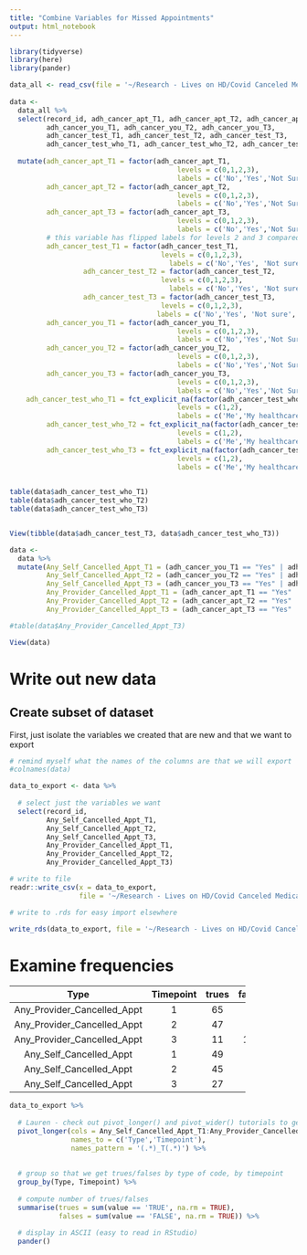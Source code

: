 ```yaml
---
title: "Combine Variables for Missed Appointments"
output: html_notebook
---
```



```r
library(tidyverse)
library(here)
library(pander)

```


```r

data_all <- read_csv(file = '~/Research - Lives on HD/Covid Canceled Medical Appointments Analysis/Raw Data/COVID Main Database All_06-17-21.csv')
  
data <- 
  data_all %>%
  select(record_id, adh_cancer_apt_T1, adh_cancer_apt_T2, adh_cancer_apt_T3,
         adh_cancer_you_T1, adh_cancer_you_T2, adh_cancer_you_T3,
         adh_cancer_test_T1, adh_cancer_test_T2, adh_cancer_test_T3,
         adh_cancer_test_who_T1, adh_cancer_test_who_T2, adh_cancer_test_who_T3) %>%
  
  mutate(adh_cancer_apt_T1 = factor(adh_cancer_apt_T1,
                                         levels = c(0,1,2,3),
                                         labels = c('No','Yes','Not Sure', 'I did not have anything scheduled')),
         adh_cancer_apt_T2 = factor(adh_cancer_apt_T2,
                                         levels = c(0,1,2,3),
                                         labels = c('No','Yes','Not Sure', 'I did not have anything scheduled')),
         adh_cancer_apt_T3 = factor(adh_cancer_apt_T3,
                                         levels = c(0,1,2,3),
                                         labels = c('No','Yes','Not Sure', 'I did not have anything scheduled')),
         # this variable has flipped labels for levels 2 and 3 compared to prior variables
         adh_cancer_test_T1 = factor(adh_cancer_test_T1,
                                     levels = c(0,1,2,3),
                                       labels = c('No','Yes', 'Not sure', 'I did not have anything scheduled')),
                  adh_cancer_test_T2 = factor(adh_cancer_test_T2,
                                     levels = c(0,1,2,3),
                                       labels = c('No','Yes', 'Not sure', 'I did not have anything scheduled')),
                  adh_cancer_test_T3 = factor(adh_cancer_test_T3,
                                     levels = c(0,1,2,3),
                                    labels = c('No','Yes', 'Not sure', 'I did not have anything scheduled')),
         adh_cancer_you_T1 = factor(adh_cancer_you_T1,
                                         levels = c(0,1,2,3),
                                         labels = c('No','Yes','Not Sure', 'I did not have anything scheduled')),
         adh_cancer_you_T2 = factor(adh_cancer_you_T2,
                                         levels = c(0,1,2,3),
                                         labels = c('No','Yes','Not Sure', 'I did not have anything scheduled')),
         adh_cancer_you_T3 = factor(adh_cancer_you_T3,
                                         levels = c(0,1,2,3),
                                         labels = c('No','Yes','Not Sure', 'I did not have anything scheduled')),
    adh_cancer_test_who_T1 = fct_explicit_na(factor(adh_cancer_test_who_T1,
                                         levels = c(1,2),
                                         labels = c('Me','My healthcare provider'))),
         adh_cancer_test_who_T2 = fct_explicit_na(factor(adh_cancer_test_who_T2,
                                         levels = c(1,2),
                                         labels = c('Me','My healthcare provider'))),
         adh_cancer_test_who_T3 = fct_explicit_na(factor(adh_cancer_test_who_T3,
                                         levels = c(1,2),
                                         labels = c('Me','My healthcare provider'))))
  

table(data$adh_cancer_test_who_T1)
table(data$adh_cancer_test_who_T2)
table(data$adh_cancer_test_who_T3)


View(tibble(data$adh_cancer_test_T3, data$adh_cancer_test_who_T3))
```


```r

data <-
  data %>%
  mutate(Any_Self_Cancelled_Appt_T1 = (adh_cancer_you_T1 == "Yes" | adh_cancer_test_who_T1 == "Me"),
         Any_Self_Cancelled_Appt_T2 = (adh_cancer_you_T2 == "Yes" | adh_cancer_test_who_T2 == "Me"),
         Any_Self_Cancelled_Appt_T3 = (adh_cancer_you_T3 == "Yes" | adh_cancer_test_who_T3 == "Me"),
         Any_Provider_Cancelled_Appt_T1 = (adh_cancer_apt_T1 == "Yes" | adh_cancer_test_who_T1 == "My provider"),
         Any_Provider_Cancelled_Appt_T2 = (adh_cancer_apt_T2 == "Yes" | adh_cancer_test_who_T2 == "My provider"),
         Any_Provider_Cancelled_Appt_T3 = (adh_cancer_apt_T3 == "Yes" | adh_cancer_test_who_T3 == "My provider"))

#table(data$Any_Provider_Cancelled_Appt_T3)

View(data)

```


# Write out new data 

## Create subset of dataset

First, just isolate the variables we created that are new and that we want to export

```r
# remind myself what the names of the columns are that we will export
#colnames(data)

data_to_export <- data %>%
  
  # select just the variables we want
  select(record_id, 
         Any_Self_Cancelled_Appt_T1,    
         Any_Self_Cancelled_Appt_T2,  
         Any_Self_Cancelled_Appt_T3,
         Any_Provider_Cancelled_Appt_T1,
         Any_Provider_Cancelled_Appt_T2,
         Any_Provider_Cancelled_Appt_T3)

# write to file
readr::write_csv(x = data_to_export, 
                 file = '~/Research - Lives on HD/Covid Canceled Medical Appointments Analysis/Generated Data/any_self_or_provider_cancelled_appts.csv')

# write to .rds for easy import elsewhere

write_rds(data_to_export, file = '~/Research - Lives on HD/Covid Canceled Medical Appointments Analysis/Generated Data/any_self_or_provider_cancelled_appts.rds')


```

# Examine frequencies

----------------------------------------------------------
            Type               Timepoint   trues   falses 
----------------------------- ----------- ------- --------
 Any_Provider_Cancelled_Appt       1        65       81   

 Any_Provider_Cancelled_Appt       2        47       93   

 Any_Provider_Cancelled_Appt       3        11      109   

   Any_Self_Cancelled_Appt         1        49       97   

   Any_Self_Cancelled_Appt         2        45       95   

   Any_Self_Cancelled_Appt         3        27       93   
----------------------------------------------------------

```r

data_to_export %>%
  
  # Lauren - check out pivot_longer() and pivot_wider() tutorials to get a sense of what this does. This command is one of the most powerful ones in R imo :). Basically what it does is reformat the data so that I can just then group and count trues/falses once rather than separately for each variable in the next lines.
  pivot_longer(cols = Any_Self_Cancelled_Appt_T1:Any_Provider_Cancelled_Appt_T3, 
               names_to = c('Type','Timepoint'),
               names_pattern = '(.*)_T(.*)') %>%
  
  
  # group so that we get trues/falses by type of code, by timepoint
  group_by(Type, Timepoint) %>%
  
  # compute number of trues/falses
  summarise(trues = sum(value == 'TRUE', na.rm = TRUE),
            falses = sum(value == 'FALSE', na.rm = TRUE)) %>%
  
  # display in ASCII (easy to read in RStudio)
  pander()
  

```
